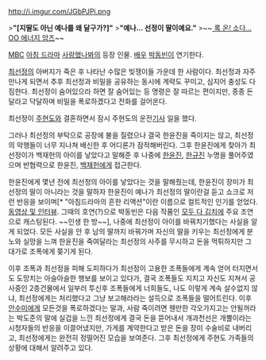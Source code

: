 http://i.imgur.com/JGbPJPi.png

>'''"[지딸도 아닌 예나를 왜 달구가?]"'''
>'''"예나... 선정이 딸이예요."'''
>~~[[게네시스 드라이버| 록 온! 소다... OO 에너지 암즈]]~~

[[MBC]] [[아침 드라마]] [[사랑했나봐]]의 등장 인물. [[배우]] [[박동빈]]이 연기한다.

[[최선정]]의 아버지가 죽은 후 나타난 수많은 빚쟁이들 가운데 한 사람이다. 최선정과 자주 만나게 되면서 추후 최선정과 비밀을 공유하는 동시에 계략도 꾸미고, 심지어 충성도 다짐한다. 최선정이 숨어있으라 하면 잘 숨어있는 등 명령은 잘 따르는 편이지만, 종종 돈달라고 닥달하며 비밀을 폭로하겠다고 전화를 걸어온다.

최선정이 [[주현도]]와 결혼하면서 잠시 주현도의 운전[[기사]] 일을 했다.

그러나 최선정의 부탁으로 공장에 불을 질렸으나 결국 한윤진을 죽이지는 않고, 최선정의 악행들이 너무 지나쳐 배신한 후 어디론가 잠적해버린다. 그후 한윤진에게 찾아가 최선정이가 백재헌의 아이를 낳았다고 말해준 후 나중에 [[한윤진]], [[한규진]] 누명을 풀어주였으며 반협력으로 한윤진, [[백재헌]]에게 접근한다.

한윤진에게 몇년 전에 최선정의 아이를 낳았다는 것을 말해줬는데, 한윤진이 장미가 최선정의 딸이 아니라는 것을 말하자 한윤진이 예나가 최선정의 딸이란걸 듣고 쇼크로 저런 반응을 보이며[* "아침드라마의 흔한 리액션"이란 이름으로 컬트적인 인기를 얻었다. [http://www.imideo.com/image/78b8abaf8acb864a6ffcaaad97a7a01f/81009 동영상 및 인터뷰]. 그때의 호연(?)으로 박동빈은 다음 작품인 [[모두 다 김치]]에 주요 조연으로 캐스팅된다. ~~인생 한 방~~], 나중에 최선정이 아이를 바꿔치기했다는 사실을 알게 되었다. 모든 사실을 안 후 남의 딸까지 바꿔가며 자신의 딸을 키우는 최선정에게 분노와 실망을 느껴 한윤진을 죽여달라는 최선정의 사주를 무시하고 돈을 먹튀하지만 그 대가로 조폭에게 쫒기게 된다.

이후 조폭과 최선정을 피해 도피하다가 최선정이 고용한 조폭들에게 계속 얻어 터지면서도 도망치는 아슬아슬한 행보를 보이고 있다가, 결국 조폭들도 지치고 자신도 지쳐서 공사중인 2층건물에서 일부러 투신후 조폭들에게 너희들도, 나도 이렇게 계속 살수없지 않냐, 최선정에게는 처리했다고 그냥 보고해라라는 설득으로 조폭들을 떨어트린다. 이후 [[안수미]]에게 모든것을 폭로하겠다는 말과, 사람 죽이려면 웬만한 각오가지고는 안될꺼라는 박도준의 말에 실겁을 느낀 최선정에게 결국 돈을 뜯어내서 개과천선은 개뿔이라는 시청자들의 반응을 이끌어냈지만, 가게를 계약한다고 받은 돈을 장미 수술비로 내버리고, 최선정에게는 완전히 정떨어진 모습을 보여준다. 그후 최선정에게 주현도 가족들의 상황에 대해서 알려주고 있다.
